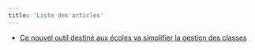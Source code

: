 ```yaml
---
title: 'Liste des articles'
---
```


<Snippet file="wip.mdx"/>

- [Ce nouvel outil destiné aux écoles va simplifier la gestion
des classes](/news/2023/august/initial-press-release)